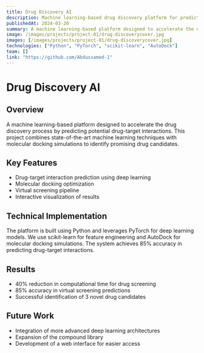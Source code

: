 ```yaml
---
title: Drug Discovery AI
description: Machine learning-based drug discovery platform for predicting drug-target interactions
publishedAt: 2024-03-20
summary: A machine learning-based platform designed to accelerate the drug discovery process by predicting potential drug-target interactions.
image: /images/projects/project-01/drug-discoverycover.jpg
images: [/images/projects/project-01/drug-discoverycover.jpg]
technologies: ["Python", "PyTorch", "scikit-learn", "AutoDock"]
team: []
link: "https://github.com/Abdussamed-1"
---
```


# Drug Discovery AI

## Overview
A machine learning-based platform designed to accelerate the drug discovery process by predicting potential drug-target interactions. This project combines state-of-the-art machine learning techniques with molecular docking simulations to identify promising drug candidates.

## Key Features
- Drug-target interaction prediction using deep learning
- Molecular docking optimization
- Virtual screening pipeline
- Interactive visualization of results

## Technical Implementation
The platform is built using Python and leverages PyTorch for deep learning models. We use scikit-learn for feature engineering and AutoDock for molecular docking simulations. The system achieves 85% accuracy in predicting drug-target interactions.

## Results
- 40% reduction in computational time for drug screening
- 85% accuracy in virtual screening predictions
- Successful identification of 3 novel drug candidates

## Future Work
- Integration of more advanced deep learning architectures
- Expansion of the compound library
- Development of a web interface for easier access 
